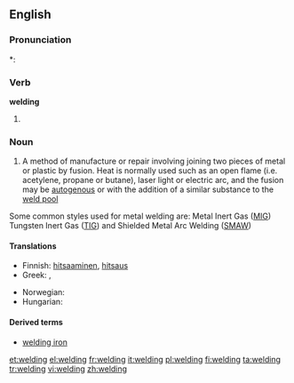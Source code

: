 ==English==
{{wikipedia}}

===Pronunciation===
*: {{rhymes|ɛldɪŋ}}

===Verb===
'''welding'''

# {{present participle of|[[weld]]}}

===Noun===
{{en-noun}}

# A method of manufacture or repair involving joining two pieces of metal or plastic by fusion. Heat is normally used such as an open flame (i.e. acetylene, propane or butane), laser light or electric arc, and the fusion may be [[autogenous]] or with the addition of a similar substance to the [[weld pool]]
Some common styles used for metal welding are:
Metal Inert Gas ([[MIG]])
Tungsten Inert Gas ([[TIG]]) and
Shielded Metal Arc Welding ([[SMAW]])
{{rfc|rel terms, defs}}

====Translations====
{{trans-top|method involving joining}}
* Finnish: [[hitsaaminen]], [[hitsaus]]
* Greek: {{t+|el|οξυγονοκόλληση|f|sc=Grek}}, {{t+|el|ηλεκτροσυγκόλληση|f|sc=Grek}}
{{trans-mid}}
* Norwegian: {{t|no|sveising|m}}
* Hungarian: {{t+|hu|hegesztés}}
{{trans-bottom}}

====Derived terms====
* [[welding iron]]

[[et:welding]]
[[el:welding]]
[[fr:welding]]
[[it:welding]]
[[pl:welding]]
[[fi:welding]]
[[ta:welding]]
[[tr:welding]]
[[vi:welding]]
[[zh:welding]]